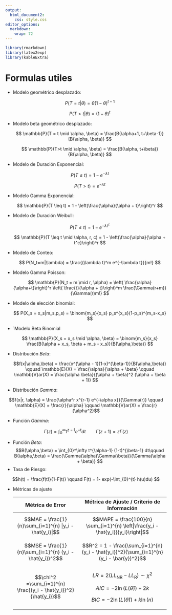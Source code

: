 ```yaml
---
output: 
  html_document2:
    css: style.css
editor_options:
  markdown:
    wrap: 72
---
```


```r
library(rmarkdown)
library(latex2exp)
library(kableExtra)
```

# Formulas utiles

-   Modelo geométrico desplazado:

    $$
    P(T=t| \theta) = \theta (1 - \theta)^{t-1}
    $$

    $$
    P(T>t| \theta) = (1-\theta)^{t}
    $$

-   Modelo beta geométrico desplazado:

    $$
    \mathbb{P}(T = t \mid \alpha, \beta) = \frac{B(\alpha+1, t+\beta-1)}{B(\alpha, \beta)}
    $$

    $$
    \mathbb{P}(T>t \mid \alpha, \beta) = \frac{B(\alpha, t+\beta)}{B(\alpha, \beta)}
    $$

-   Modelo de Duración Exponencial:

    $$
    P(T \leq t) = 1 - e^{-\lambda t}
    $$

    $$
    P(T > t) = e^{-\lambda t}
    $$

-   Modelo Gamma Exponencial:

    $$
    \mathbb{P}(T \leq t) = 1 - \left(\frac{\alpha}{\alpha + t}\right)^r
    $$

-   Modelo de Duración Weibull:

    $$
    P(T \leq t) = 1 - e^{-\lambda t ^c}
    $$

    $$
    \mathbb{P}(T \leq t \mid \alpha, r, c) = 1 - \left(\frac{\alpha}{\alpha + t^c}\right)^r
    $$

-   Modelo de Conteo:

    $$
    P(N_t=m|\lambda) = \frac{(\lambda t)^m e^{-\lambda t}}{m!}
    $$

-   Modelo Gamma Poisson:

    $$
    \mathbb{P}(N_t = m \mid r, \alpha) = \left( \frac{\alpha}{\alpha+t}\right)^r \left( \frac{t}{\alpha + t}\right)^m \frac{\Gamma(r+m)}{\Gamma(r)m!}
    $$

-   Modelo de elección binomial:

    $$
    P(X_s = x_s|m_s,p_s) = \binom{m_s}{x_s} p_s^{x_s}(1-p_s)^{m_s-x_s}
    $$

-   ´Modelo Beta Binomial

    $$
    \mathbb{P}(X_s = x_s \mid \alpha, \beta) = \binom{m_s}{x_s} \frac{B(\alpha + x_s, \beta + m_s - x_s)}{B(\alpha,\beta)}
    $$

-   Distribución *Beta*:

    $$f(x|\alpha,\beta) = \frac{x^{\alpha - 1}(1-x)^{\beta-1}}{B(\alpha,\beta)} \qquad \mathbb{E}(X) = \frac{\alpha}{\alpha + \beta} \qquad \mathbb{V}ar(X) = \frac{\alpha \beta}{(\alpha + \beta)^2 (\alpha + \beta + 1)} $$

-   Distribución *Gamma*:

$$f(x|r, \alpha) = \frac{\alpha^r x^{r-1} e^{-\alpha x}}{\Gamma(r)} \qquad \mathbb{E}(X) = \frac{r}{\alpha} \qquad \mathbb{V}ar(X) = \frac{r}{\alpha^2}$$

-   Función *Gamma*:

$$\Gamma(z) = \int_{0}^\infty t^{z-1} e^{-t} dt \qquad \Gamma(z+1) = z\Gamma(z) $$

-   Función *Beta*: $$B(\alpha,\beta) = \int_{0}^\infty t^{\alpha-1} (1-t)^{\beta-1} dt\qquad B(\alpha,\beta) = \frac{\Gamma(\alpha)\Gamma(\beta)}{\Gamma(\alpha + \beta)} $$
-   Tasa de Riesgo:

$$h(t) = \frac{f(t)}{1-F(t)} \qquad F(t) = 1- exp(-\int_{0}^{t} h(u)du) $$

-   Métricas de ajuste

    +------------------------------------------------------------------+------------------------------------------------------------------------------------------+
    | Métrica de Error                                                 | Métrica de Ajuste / Criterio de Información                                              |
    +:================================================================:+:========================================================================================:+
    | $$MAE = \frac{1}{n}\sum_{i=1}^{n} |y_i - \hat{y_i}|$$            | $$MAPE = \frac{100}{n} \sum_{i=1}^{n} \left|\frac{y_i - \hat{y_i}}{y_i}\right|$$         |
    +------------------------------------------------------------------+------------------------------------------------------------------------------------------+
    | $$MSE = \frac{1}{n}\sum_{i=1}^{n} (y_i - \hat{y_i})^2$$          | $$R^2 = 1 - \frac{\sum_{i=1}^{n} (y_i - \hat{y_i})^2}{\sum_{i=1}^{n}(y_i - \bar{y})^2}$$ |
    +------------------------------------------------------------------+------------------------------------------------------------------------------------------+
    | $$\chi^2 =\sum_{i=1}^{n} \frac{(y_i - \hat{y_i})^2}{\hat{y_i}}$$ | $$LR = 2(LL_{\text{NR}} - LL_{\text{R}}) \sim \chi^2$$                                   |
    |                                                                  |                                                                                          |
    |                                                                  | $$AIC = -2\ln(L(\hat{\theta})) + 2k$$                                                    |
    |                                                                  |                                                                                          |
    |                                                                  | $$BIC = -2\ln(L(\hat{\theta})) + k \ln(n)$$                                              |
    +------------------------------------------------------------------+------------------------------------------------------------------------------------------+
